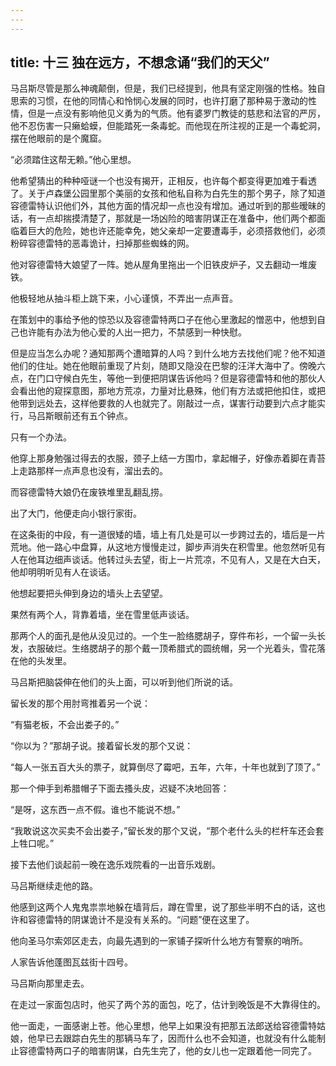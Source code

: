 ```yaml
---
---
---
```

title: 十三 独在远方，不想念诵“我们的天父”
---




马吕斯尽管是那么神魂颠倒，但是，我们已经提到，他具有坚定刚强的性格。独自思索的习惯，在他的同情心和怜悯心发展的同时，也许打磨了那种易于激动的性情，但是一点没有影响他见义勇为的气质。他有婆罗门教徒的慈悲和法官的严厉，他不忍伤害一只癞蛤蟆，但能踏死一条毒蛇。而他现在所注视的正是一个毒蛇洞，摆在他眼前的是个魔窟。

“必须踏住这帮无赖。”他心里想。

他希望猜出的种种哑谜一个也没有揭开，正相反，也许每个都变得更加难于看透了。关于卢森堡公园里那个美丽的女孩和他私自称为白先生的那个男子，除了知道容德雷特认识他们外，其他方面的情况却一点也没有增加。通过听到的那些暧昧的话，有一点却揣摸清楚了，那就是一场凶险的暗害阴谋正在准备中，他们两个都面临着巨大的危险，她也许还能幸免，她父亲却一定要遭毒手，必须搭救他们，必须粉碎容德雷特的恶毒诡计，扫掉那些蜘蛛的网。

他对容德雷特大娘望了一阵。她从屋角里拖出一个旧铁皮炉子，又去翻动一堆废铁。

他极轻地从抽斗柜上跳下来，小心谨慎，不弄出一点声音。

在策划中的事给予他的惊恐以及容德雷特两口子在他心里激起的憎恶中，他想到自己也许能有办法为他心爱的人出一把力，不禁感到一种快慰。

但是应当怎么办呢？通知那两个遭暗算的人吗？到什么地方去找他们呢？他不知道他们的住址。她在他眼前重现了片刻，随即又隐没在巴黎的汪洋大海中了。傍晚六点，在门口守候白先生，等他一到便把阴谋告诉他吗？但是容德雷特和他的那伙人会看出他的窥探意图，那地方荒凉，力量对比悬殊，他们有方法或把他扣住，或把他带到远处去，这样他要救的人也就完了。刚敲过一点，谋害行动要到六点才能实行，马吕斯眼前还有五个钟点。

只有一个办法。

他穿上那身勉强过得去的衣服，颈子上结一方围巾，拿起帽子，好像赤着脚在青苔上走路那样一点声息也没有，溜出去的。

而容德雷特大娘仍在废铁堆里乱翻乱捞。

出了大门，他便走向小银行家街。

在这条街的中段，有一道很矮的墙，墙上有几处是可以一步跨过去的，墙后是一片荒地。他一路心中盘算，从这地方慢慢走过，脚步声消失在积雪里。他忽然听见有人在他耳边细声谈话。他转过头去望，街上一片荒凉，不见有人，又是在大白天，他却明明听见有人在谈话。

他想起要把头伸到身边的墙头上去望望。

果然有两个人，背靠着墙，坐在雪里低声谈话。

那两个人的面孔是他从没见过的。一个生一脸络腮胡子，穿件布衫，一个留一头长发，衣服破烂。生络腮胡子的那个戴一顶希腊式的圆统帽，另一个光着头，雪花落在他的头发里。

马吕斯把脑袋伸在他们的头上面，可以听到他们所说的话。

留长发的那个用肘弯推着另一个说：

“有猫老板，不会出娄子的。”

“你以为？”那胡子说。接着留长发的那个又说：

“每人一张五百大头的票子，就算倒尽了霉吧，五年，六年，十年也就到了顶了。”

那一个伸手到希腊帽子下面去搔头皮，迟疑不决地回答：

“是呀，这东西一点不假。谁也不能说不想。”

“我敢说这次买卖不会出娄子，”留长发的那个又说，“那个老什么头的栏杆车还会套上牲口呢。”

接下去他们谈起前一晚在逸乐戏院看的一出音乐戏剧。

马吕斯继续走他的路。

他感到这两个人鬼鬼祟祟地躲在墙背后，蹲在雪里，说了那些半明不白的话，这也许和容德雷特的阴谋诡计不是没有关系的。“问题”便在这里了。

他向圣马尔索郊区走去，向最先遇到的一家铺子探听什么地方有警察的哨所。

人家告诉他蓬图瓦兹街十四号。

马吕斯向那里走去。

在走过一家面包店时，他买了两个苏的面包，吃了，估计到晚饭是不大靠得住的。

他一面走，一面感谢上苍。他心里想，他早上如果没有把那五法郎送给容德雷特姑娘，他早已去跟踪白先生的那辆马车了，因而什么也不会知道，也就没有什么能制止容德雷特两口子的暗害阴谋，白先生完了，他的女儿也一定跟着他一同完了。